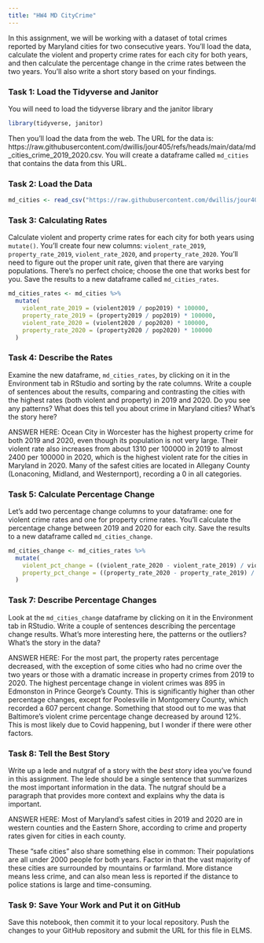 ```yaml
---
title: "HW4 MD CityCrime"
---
```


In this assignment, we will be working with a dataset of total crimes reported by Maryland cities for two consecutive years. You'll load the data, calculate the violent and property crime rates for each city for both years, and then calculate the percentage change in the crime rates between the two years. You'll also write a short story based on your findings.

### Task 1: Load the Tidyverse and Janitor

You will need to load the tidyverse library and the janitor library

```r
library(tidyverse, janitor)
```

Then you'll load the data from the web. The URL for the data is: https://raw.githubusercontent.com/dwillis/jour405/refs/heads/main/data/md_cities_crime_2019_2020.csv. You will create a dataframe called `md_cities` that contains the data from this URL.

### Task 2: Load the Data

```r
md_cities <- read_csv("https://raw.githubusercontent.com/dwillis/jour405/refs/heads/main/data/md_cities_crime_2019_2020.csv")
```
### Task 3: Calculating Rates

Calculate violent and property crime rates for each city for both years using `mutate()`. You'll create four new columns: `violent_rate_2019`, `property_rate_2019`, `violent_rate_2020`, and `property_rate_2020`. You'll need to figure out the proper unit rate, given that there are varying populations. There's no perfect choice; choose the one that works best for you. Save the results to a new dataframe called `md_cities_rates`.

```r
md_cities_rates <- md_cities %>%
  mutate(
    violent_rate_2019 = (violent2019 / pop2019) * 100000,
    property_rate_2019 = (property2019 / pop2019) * 100000,
    violent_rate_2020 = (violent2020 / pop2020) * 100000,
    property_rate_2020 = (property2020 / pop2020) * 100000
  )
```

### Task 4: Describe the Rates

Examine the new dataframe, `md_cities_rates`, by clicking on it in the Environment tab in RStudio and sorting by the rate columns. Write a couple of sentences about the results, comparing and contrasting the cities with the highest rates (both violent and property) in 2019 and 2020. Do you see any patterns? What does this tell you about crime in Maryland cities? What's the story here?

ANSWER HERE: Ocean City in Worcester has the highest property crime for both 2019 and 2020, even though its population is not very large. Their violent rate also increases from about 1310 per 100000 in 2019 to almost 2400 per 100000 in 2020, which is the highest violent rate for the cities in Maryland in 2020. Many of the safest cities are located in Allegany County (Lonaconing, Midland, and Westernport), recording a 0 in all categories.


### Task 5: Calculate Percentage Change

Let's add two percentage change columns to your dataframe: one for violent crime rates and one for property crime rates. You'll calculate the percentage change between 2019 and 2020 for each city. Save the results to a new dataframe called `md_cities_change`.

```r
md_cities_change <- md_cities_rates %>%
  mutate(
    violent_pct_change = ((violent_rate_2020 - violent_rate_2019) / violent_rate_2019) * 100,
    property_pct_change = ((property_rate_2020 - property_rate_2019) / property_rate_2019) * 100
  )
```

### Task 7: Describe Percentage Changes

Look at the `md_cities_change` dataframe by clicking on it in the Environment tab in RStudio. Write a couple of sentences describing the percentage change results. What's more interesting here, the patterns or the outliers? What's the story in the data?

ANSWER HERE: For the most part, the property rates percentage decreased, with the exception of some cities who had no crime over the two years or those with a dramatic increase in property crimes from 2019 to 2020. The highest percentage change in violent crimes was 895 in Edmonston in Prince George's County. This is significantly higher than other percentage changes, except for Poolesville in Montgomery County, which recorded a 607 percent change. Something that stood out to me was that Baltimore's violent crime percentage change decreased by around 12%. This is most likely due to Covid happening, but I wonder if there were other factors.

### Task 8: Tell the Best Story

Write up a lede and nutgraf of a story with the _best_ story idea you've found in this assignment. The lede should be a single sentence that summarizes the most important information in the data. The nutgraf should be a paragraph that provides more context and explains why the data is important.

ANSWER HERE: Most of Maryland's safest cities in 2019 and 2020 are in western counties and the Eastern Shore, according to crime and property rates given for cities in each county. 

These "safe cities" also share something else in common: Their populations are all under 2000 people for both years. Factor in that the vast majority of these cities are surrounded by mountains or farmland. More distance means less crime, and can also mean less is reported if the distance to police stations is large and time-consuming. 

### Task 9: Save Your Work and Put it on GitHub

Save this notebook, then commit it to your local repository. Push the changes to your GitHub repository and submit the URL for this file in ELMS.
